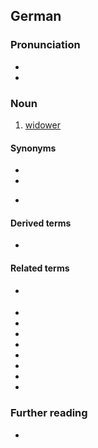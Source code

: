 ==German==

===Pronunciation===
* {{IPA|[ˈvɪtvɐ]|lang=de}}
* {{audio|De-Witwer.ogg|Audio|lang=de}}

===Noun===
{{de-noun|m|Witwers|Witwer|f=Witwe}}

# [[widower]]

====Synonyms====
* {{l|de|Witiber}}
* {{l|de|Witmann}}
* {{l|de|Wittiber}} {{q|Bavarian, Austrian}}

====Derived terms====
* {{l|de|Witwertum}}

====Related terms====
* {{l|de|Verwiterung}} {{q|rare}}
* {{l|de|verwitwet}}
* {{l|de|Verwitwung}}
* {{l|de|Witfrau}}
* {{l|de|Witib}}
* {{l|de|Wittib}}
* {{l|de|Witwenschaft}}
* {{l|de|Witwenstand}}
* {{l|de|Witwentum}}

===Further reading===
* {{R:Duden}}